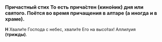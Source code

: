 
### Причастный стих <Tooltip>То есть прича́стен (кино́ник) дня или святого. Поётся во время прича­ще­ния в алтаре (а иногда и в храме).</Tooltip>

**Н** Хвали́те Господа с небес, хвали́те Его на высо́тах! Аллилуия **(трижды)**.
